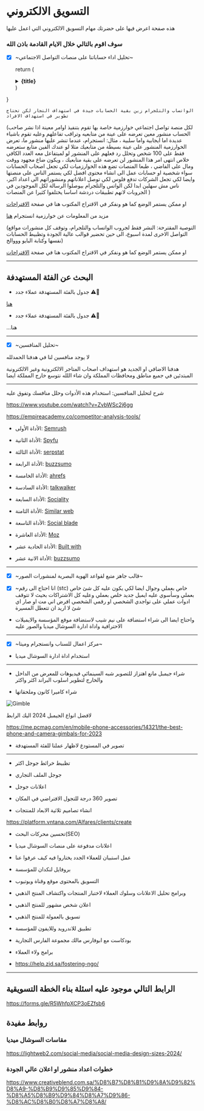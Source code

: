 # التسويق الالكتروني

هذه صفحة اعرض فيها على حضرتك مهام التسويق الالكتروني التي اعمل عليها

### سوف اقوم بالتالي خلال الايام القادمة باذن الله

- [x] ~تحليل اداء حساباتنا على منصات التواصل الاجتماعي~


  return (
    <details
      closed
      className="last-of-type:mb-0 rounded-lg bg-neutral-50 dark:bg-neutral-800 p-2 mt-4"
    >
      <summary>
        <strong className="text-lg">{title}</strong>
      </summary>
      <div className="nx-p-2">{children}</div>
    </details>
  )
}


<FAQBox title="ما هي نتيجة تحليل اداءنا على السوشال ميديا؟">


    الواتساب والتلجرام زين بقية الحسابات جيدة في استهداف التجار لكن تحتاج تطوير في استهداف الافراد


</FAQBox>


<FAQBox title="لماذا بقية الحسابات تحتاج الى اعادة بناء وتطوير؟">

(لكل منصة تواصل اجتماعي خوارزمية خاصة بها تقوم بتنفيذ اوامر معينة اذا نشر صاحب الحساب منشور معين تعرضه على عينة من متابعيه وتراقب تفاعلهم وعليه تقوم باشياء عديدة اما ايجابية واما سلبية ، مثال: انستجرام، عندما تنشر عليها منشور ما، تعرض الخوارزمية المنشور على عينة بسيطة من متابعيك مثلا لو عندك الفين متابع ستعرضه فقط على 100 شخص وتحلل رد فعلهم على المنشور لو لميتفاعل معه العدد الكافي خلاص انتهى امر هذا المنشور لن تعرضه على بقية متابعيك ، ويكون ضاع مجهود ووقت ومال على الفاضي ، طبعا المنصات تضع هذه الخوارزميات لكي تجعل اصحاب الحسابات سواء شخصية او حسابات عمل الى انشاء محتوى افضل لكي يستمر الناس على منصتها وايضا لكي تجعل الشركات تدفع فلوس لكي توصل اعلاناتهم ومنشوراتهم الى اعداد اكبر، ناس مش سهلين ابدا لكن الواتس والتلجرام بيوصلوا الرسالة لكل الموجودين في الجروبات لانهم تطبيقات دردشة اساسا يختلفوا كثيرا عن المنصات  )

او ممكن يستمر الوضع كما هو ونفكر في الاقتراح المكتوب هنا في صفحة [الاقتراحات](https://alfares-plan.vercel.app/ar-SA/suggestions)

مزيد من المعلومات عن خوارزمية انستجرام [هنا](https://www.ufukcorp.com/post/instagram-algorithm-secrets)



</FAQBox>


<FAQBox title="ما هي التوصية؟">

 

(التوصية المقترحة: النشر فقط لجروب الواتساب والتلجرام، وتوقف كل منشورات مواقع التواصل الاخرى لمدة اسبوع، الى حين تحضير قوالب عالية الجودة وتظبيط الحسابات نفسها وكتابة البايو وووالخ)

او ممكن يستمر الوضع كما هو ونفكر في الاقتراح المكتوب هنا في صفحة [الاقتراحات](https://alfares-plan.vercel.app/ar-SA/suggestions#حسابات-التواصل-الاجتماعي)


</FAQBox>

---


## البحث عن الفئة المستهدفة 

- جدول بالفئة المستهدفة عملاء جدد  <span >⚠️👷</span>

[هنا](/search4new-clients)




- جدول بالفئة المستهدفة عملاء جدد  <span >⚠️👷</span>

<Link  href="/track-my-progress">...هنا</Link> 




---

- [x] ~تحليل المنافسين~ 

لا يوجد منافسين لنا في هدفنا الحمدلله

هدفنا الاضافي او الجديد هو استهداف اصحاب المتاجر الالكترونية وغير الالكترونية المبتدئين في جميع مناطق ومحافظات المملكة وان شاء اللله نتوسع خارج المملكة ايضا

---

شرح لتحليل المنافسين: استخدام هذه الأدوات وحلل منافسك وتفوق عليه

https://www.youtube.com/watch?v=ZvbWSc2j6gg

https://empireacademy.co/competitor-analysis-tools/

* الأداة الأولى: [Semrush](https://www.semrush.com/)

* الأداة الثانية: [Spyfu](https://www.spyfu.com/)

* الأداة الثالثة: [serpstat](https://serpstat.com/)

* الأداة الرابعة: [buzzsumo](https://buzzsumo.com/)

* الأداة  الخامسة: [ahrefs](https://ahrefs.com/)

* الأداة السادسة: [talkwalker](https://www.talkwalker.com/)

* الأداة السابعة: [Sociality](https://sociality.io/)

* الأداة الثامنة: [Similar web](https://www.similarweb.com/)

* الأداة التاسعة: [Social blade](https://socialblade.com/)

* الأداة العاشرة: [Moz](https://moz.com/domain-analysis)

* الأداة الحادية عشر: [Built with](https://builtwith.com/)

* الأداة الانية عشر: [buzzsumo](https://buzzsumo.com/)



---

- [x] ~قالب جاهز متبع لقواعد الهوية البصرية لمنشورات الصور~

* [x] ~انا احتاج الى رقم (stc) خاص بعملي وجوال ايضا لكي يكون عليه كل شئ خاص بعملي وسأسوي عليه ايميل جديد خلص بعملي وعليه كل الاشتراكات بحيث لا تتوقف ادوات عملي على تواجدي الشخصي او رقمي الشخصي افرض اني مت او صار اي شئ لا اريد ان تتعطل المسيرة

* واحتاج ايضا الى شراء استضافة على نيم شيب لاستضافة موقع المؤسسة والايميلات الاحترافية واداة ادارة السوشال ميديا والصور عليه



---

- [x] ~مركز اعمال للسناب وانستجرام وميتا~

- استخدام اداة ادارة السوشال ميديا

---

- شراء جيمبل مانع اهتزاز للتصوير شبه السينمائي فيديوهات للمعرض من الداخل والخارج لتطوير اسلوب البراند اكثر واكثر

- شراء كاميرا كانون وملحقاتها

 
<Image src="/imgs/gimble.jpg" alt="Gimble" width={500} height={500} />

لافضل انواع الجيمبل 2024 اليك الرابط

https://me.pcmag.com/en/mobile-phone-accessories/14321/the-best-phone-and-camera-gimbals-for-2023


- تصوير في المستودع لاظهار عملنا للفئة المستهدفة


---

- تظبيط خرائط جوجل اكثر

- جوجل الملف التجاري

- اعلانات جوجل

- تصوير 360 درجة للتجول الافتراضي في المكان

- انشاء تصاميم ثلاثية الابعاد للمنتجات

https://platform.vntana.com/Alfares/clients/create



- تحسين محركات البحث(SEO)

- اعلانات مدفوعة على منصات السوشال ميديا

- عمل استبيان للعملاء الجدد يختاروا فيه كيف عرفوا عنا 

- بروفايل لنكدان للمؤسسة

- التسويق بالمحتوى موقع وقناة ويوتيوب 

-  وبرامج تحليل الاعلانات وسلوك العملاء لاختبار المنتجات واكتشاف المنتج الذهبي

- اعلان شخص مشهور للمنتج الذهبي

- تسويق بالعمولة للمنتج الذهبي

- تطبيق للاندرويد وللايفون للمؤسسة

* بودكاست مع ابوفارس مالك مجموعة الفارس التجارية 

* برامج ولاء العملاء

* https://help.zid.sa/fostering-ngo/ 


---


## الرابط التالي موجود عليه اسئلة بناء الخطة التسويقية

https://forms.gle/R5WhfpXCP3oEZfsb6


## روابط مفيدة

### مقاسات السوشال ميديا

https://lightweb2.com/social-media/social-media-design-sizes-2024/

### خطوات اعداد منشور او اعلان عالي الجودة

https://www.creativeblend.com.sa/%D8%B7%D8%B1%D9%8A%D9%82%D8%A9-%D8%B9%D9%85%D9%84-%D8%A5%D8%B9%D9%84%D8%A7%D9%86-%D8%AC%D8%B0%D8%A7%D8%A8/



